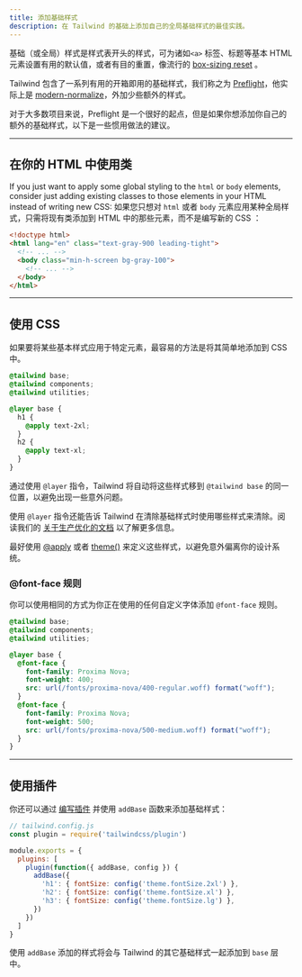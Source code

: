 ```yaml
---
title: 添加基础样式
description: 在 Tailwind 的基础上添加自己的全局基础样式的最佳实践。
---
```


<!-- Base (or global) styles are the styles at the beginning of a stylesheet that set useful defaults for basic HTML elements like `<a>` tags, headings, etc. or apply opinionated resets like the popular [box-sizing reset](https://www.paulirish.com/2012/box-sizing-border-box-ftw/). -->
基础（或全局）样式是样式表开头的样式，可为诸如`<a>` 标签、标题等基本 HTML 元素设置有用的默认值，或者有目的重置，像流行的 [box-sizing reset](https://www.paulirish.com/2012/box-sizing-border-box-ftw/) 。

<!-- Tailwind includes a useful set of base styles out of the box that we call [Preflight](/docs/preflight), which is really just [modern-normalize](https://github.com/sindresorhus/modern-normalize) plus a thin layer of additional more opinionated styles. -->
Tailwind 包含了一系列有用的开箱即用的基础样式，我们称之为 [Preflight](/docs/preflight)，他实际上是 [modern-normalize](https://github.com/sindresorhus/modern-normalize)，外加少些额外的样式。

<!-- Preflight is a great starting point for most projects, but if you'd ever like to add your own additional base styles, here are some recommendations for doing it idiomatically. -->
对于大多数项目来说，Preflight 是一个很好的起点，但是如果你想添加你自己的额外的基础样式，以下是一些惯用做法的建议。

---

## 在你的 HTML 中使用类

If you just want to apply some global styling to the `html` or `body` elements, consider just adding existing classes to those elements in your HTML instead of writing new CSS:
如果您只想对 `html` 或者 `body` 元素应用某种全局样式，只需将现有类添加到 HTML 中的那些元素，而不是编写新的 CSS ：

```html
<!doctype html>
<html lang="en" class="text-gray-900 leading-tight">
  <!-- ... -->
  <body class="min-h-screen bg-gray-100">
    <!-- ... -->
  </body>
</html>
```

---

## 使用 CSS

<!-- If you want to apply some base styles to specific elements, the easiest way is to simply add them in your CSS. -->
如果要将某些基本样式应用于特定元素，最容易的方法是将其简单地添加到 CSS 中。

```css
@tailwind base;
@tailwind components;
@tailwind utilities;

@layer base {
  h1 {
    @apply text-2xl;
  }
  h2 {
    @apply text-xl;
  }
}
```

<!-- By using the `@layer` directive, Tailwind will automatically move those styles to the same place as `@tailwind base` to avoid unintended specificity issues. -->
通过使用 `@layer` 指令，Tailwind 将自动将这些样式移到 `@tailwind base` 的同一位置，以避免出现一些意外问题。

<!-- Using the `@layer` directive will also instruct Tailwind to consider those styles for purging when purging the `base` layer. Read our [documentation on optimizing for production](/docs/optimizing-for-production) for more details. -->
使用 `@layer` 指令还能告诉 Tailwind 在清除基础样式时使用哪些样式来清除。阅读我们的 [关于生产优化的文档](/docs/optimizing-for-production) 以了解更多信息。

<!-- It's a good idea to use [@apply](/docs/functions-and-directives#apply) or [theme()](/docs/functions-and-directives#theme) to define these styles to avoid accidentally deviating from your design system. -->
最好使用 [@apply](/docs/functions-and-directives#apply) 或者 [theme()](/docs/functions-and-directives#theme) 来定义这些样式，以避免意外偏离你的设计系统。

### @font-face 规则

<!-- You can use the same approach to add your `@font-face` rules for any custom fonts you're using: -->
你可以使用相同的方式为你正在使用的任何自定义字体添加 `@font-face` 规则。

```css
@tailwind base;
@tailwind components;
@tailwind utilities;

@layer base {
  @font-face {
    font-family: Proxima Nova;
    font-weight: 400;
    src: url(/fonts/proxima-nova/400-regular.woff) format("woff");
  }
  @font-face {
    font-family: Proxima Nova;
    font-weight: 500;
    src: url(/fonts/proxima-nova/500-medium.woff) format("woff");
  }
}
```

---

## 使用插件

<!-- You can also add base styles by [writing a plugin](/docs/plugins#adding-base-styles) and using the `addBase` function: -->
你还可以通过 [编写插件](/docs/plugins#adding-base-styles) 并使用 `addBase` 函数来添加基础样式：

```js
// tailwind.config.js
const plugin = require('tailwindcss/plugin')

module.exports = {
  plugins: [
    plugin(function({ addBase, config }) {
      addBase({
        'h1': { fontSize: config('theme.fontSize.2xl') },
        'h2': { fontSize: config('theme.fontSize.xl') },
        'h3': { fontSize: config('theme.fontSize.lg') },
      })
    })
  ]
}
```

<!-- Any styles added using `addBase` will be inserted into the `base` layer alongside Tailwind's other base styles. -->
使用 `addBase` 添加的样式将会与 Tailwind 的其它基础样式一起添加到 `base` 层中。
